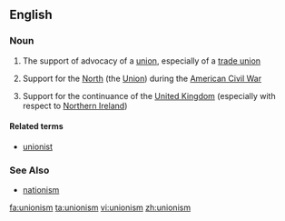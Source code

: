 ==English==

===Noun===
{{wikipedia}}
{{en-noun|-}}

# The support of advocacy of a [[union]], especially of a [[trade union]]
# {{often|capitalised}} Support for the [[North]] (the [[Union]]) during the [[American Civil War]]
# {{often|capitalised}} Support for the continuance of the [[United Kingdom]] (especially with respect to [[Northern Ireland]])

====Related terms====
* [[unionist]]

===See Also===
* [[nationism]]

[[fa:unionism]]
[[ta:unionism]]
[[vi:unionism]]
[[zh:unionism]]